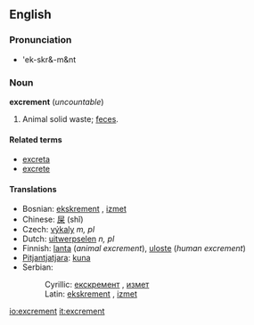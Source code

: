 ==English==
===Pronunciation===
*'ek-skr&-m&nt

===Noun===
'''excrement''' (''uncountable'')

# Animal solid waste; [[feces]].

====Related terms====
*[[excreta]]
*[[excrete]]

====Translations====
*Bosnian: [[ekskrement#Bosnian|ekskrement]] {{m}}, [[izmet#Bosnian|izmet]] {{m}}
*Chinese: [[屎]] (shǐ)
*Czech: [[výkaly]] ''m, pl''
*Dutch: [[uitwerpselen]] ''n, pl''
*Finnish: [[lanta]] (''animal excrement''), [[uloste]] (''human excrement'')
*[[Pitjantjatjara]]: [[kuna]]
*Serbian:
*:Cyrillic: [[екскремент#Serbian|екскремент]] {{m}}, [[измет#Serbian|измет]] {{m}}
*:Latin: [[ekskrement#Serbian|ekskrement]] {{m}}, [[izmet#Serbian|izmet]] {{m}}

[[io:excrement]]
[[it:excrement]]